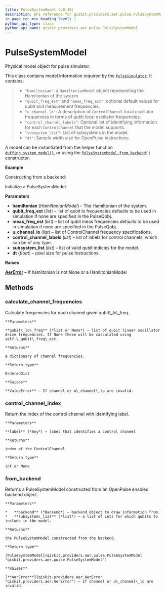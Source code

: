 ```yaml
---
title: PulseSystemModel (v0.19)
description: API reference for qiskit.providers.aer.pulse.PulseSystemModel in qiskit v0.19
in_page_toc_min_heading_level: 1
python_api_type: class
python_api_name: qiskit.providers.aer.pulse.PulseSystemModel
---
```


# PulseSystemModel

<Class id="qiskit.providers.aer.pulse.PulseSystemModel" isDedicatedPage={true} github="https://github.com/qiskit/qiskit-aer/tree/stable/0.5/qiskit/providers/aer/pulse/pulse_system_model.py" signature="PulseSystemModel(hamiltonian=None, qubit_freq_est=None, meas_freq_est=None, u_channel_lo=None, control_channel_labels=None, subsystem_list=None, dt=None)" modifiers="class">
  Physical model object for pulse simulator.

  This class contains model information required by the [`PulseSimulator`](qiskit.providers.aer.PulseSimulator "qiskit.providers.aer.PulseSimulator"). It contains:

  > *   `"hamiltonian"`: a `HamiltonianModel` object representing the Hamiltonian of the system.
  > *   `"qubit_freq_est"` and `"meas_freq_est"`: optional default values for qubit and measurement frequencies.
  > *   `"u_channel_lo"`: A description of `ControlChannel` local oscillator frequencies in terms of qubit local oscillator frequencies.
  > *   `"control_channel_labels"`: Optional list of identifying information for each `ControlChannel` that the model supports.
  > *   `"subsystem_list"`: List of subsystems in the model.
  > *   `"dt"`: Sample width size for OpenPulse instructions.

  A model can be instantiated from the helper function [`duffing_system_model()`](qiskit.providers.aer.pulse.duffing_system_model "qiskit.providers.aer.pulse.duffing_system_model"), or using the [`PulseSystemModel.from_backend()`](qiskit.providers.aer.pulse.PulseSystemModel#from_backend "qiskit.providers.aer.pulse.PulseSystemModel.from_backend") constructor.

  **Example**

  Constructing from a backend:

  Initialize a PulseSystemModel.

  **Parameters**

  *   **hamiltonian** (*HamiltonianModel*) – The Hamiltonian of the system.
  *   **qubit\_freq\_est** (*list*) – list of qubit lo frequencies defaults to be used in simulation if none are specified in the PulseQobj.
  *   **meas\_freq\_est** (*list*) – list of qubit meas frequencies defaults to be used in simulation if none are specified in the PulseQobj.
  *   **u\_channel\_lo** (*list*) – list of ControlChannel frequency specifications.
  *   **control\_channel\_labels** (*list*) – list of labels for control channels, which can be of any type.
  *   **subsystem\_list** (*list*) – list of valid qubit indicies for the model.
  *   **dt** (*float*) – pixel size for pulse Instructions.

  **Raises**

  [**AerError**](qiskit.providers.aer.AerError "qiskit.providers.aer.AerError") – if hamiltonian is not None or a HamiltonianModel

  ## Methods

  <span id="pulsesystemmodel-calculate-channel-frequencies" />

  ### calculate\_channel\_frequencies

  <Function id="qiskit.providers.aer.pulse.PulseSystemModel.calculate_channel_frequencies" signature="PulseSystemModel.calculate_channel_frequencies(qubit_lo_freq=None)">
    Calculate frequencies for each channel given qubit\_lo\_freq.

    **Parameters**

    **qubit\_lo\_freq** (*list or None*) – list of qubit linear oscillator drive frequencies. If None these will be calculated using self.\_qubit\_freq\_est.

    **Returns**

    a dictionary of channel frequencies.

    **Return type**

    OrderedDict

    **Raises**

    **ValueError** – If channel or u\_channel\_lo are invalid.
  </Function>

  <span id="pulsesystemmodel-control-channel-index" />

  ### control\_channel\_index

  <Function id="qiskit.providers.aer.pulse.PulseSystemModel.control_channel_index" signature="PulseSystemModel.control_channel_index(label)">
    Return the index of the control channel with identifying label.

    **Parameters**

    **label** (*Any*) – label that identifies a control channel

    **Returns**

    index of the ControlChannel

    **Return type**

    int or None
  </Function>

  <span id="pulsesystemmodel-from-backend" />

  ### from\_backend

  <Function id="qiskit.providers.aer.pulse.PulseSystemModel.from_backend" signature="PulseSystemModel.from_backend(backend, subsystem_list=None)" modifiers="classmethod">
    Returns a PulseSystemModel constructed from an OpenPulse enabled backend object.

    **Parameters**

    *   **backend** (*Backend*) – backend object to draw information from.
    *   **subsystem\_list** (*list*) – a list of ints for which qubits to include in the model.

    **Returns**

    the PulseSystemModel constructed from the backend.

    **Return type**

    [PulseSystemModel](qiskit.providers.aer.pulse.PulseSystemModel "qiskit.providers.aer.pulse.PulseSystemModel")

    **Raises**

    [**AerError**](qiskit.providers.aer.AerError "qiskit.providers.aer.AerError") – If channel or u\_channel\_lo are invalid.
  </Function>
</Class>

